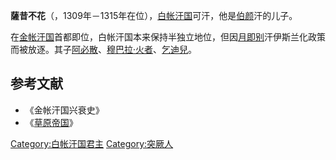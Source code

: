'''薩昔不花'''（{{bd|13世纪||1315年|catIdx=S}}，1309年－1315年在位），[[白帐汗国|白帐汗国]]可汗，他是[[伯颜_(白帐汗国)|伯颜]]汗的儿子。

在[[金帐汗国|金帐汗国]]首都即位，白帐汗国本来保持半独立地位，但因[[月即别|月即别]]汗伊斯兰化政策而被放逐。其子[[阿必散|阿必散]]、[[穆巴拉·火者|穆巴拉·火者]]、[[乞迪兒|乞迪兒]]。

{{start box}}
{{s-before|[[伯颜_(白帐汗国)|伯颜]]}}
{{s-title|[[白帐汗国|白帐汗国君主]]|1309年—1315年}}
{{s-after|[[阿必散|阿必散]]}}
{{end box}}
==参考文献==
*《金帐汗国兴衰史》
*《[[草原帝国|草原帝国]]》
[[Category:白帐汗国君主|Category:白帐汗国君主]]
[[Category:突厥人|Category:突厥人]]